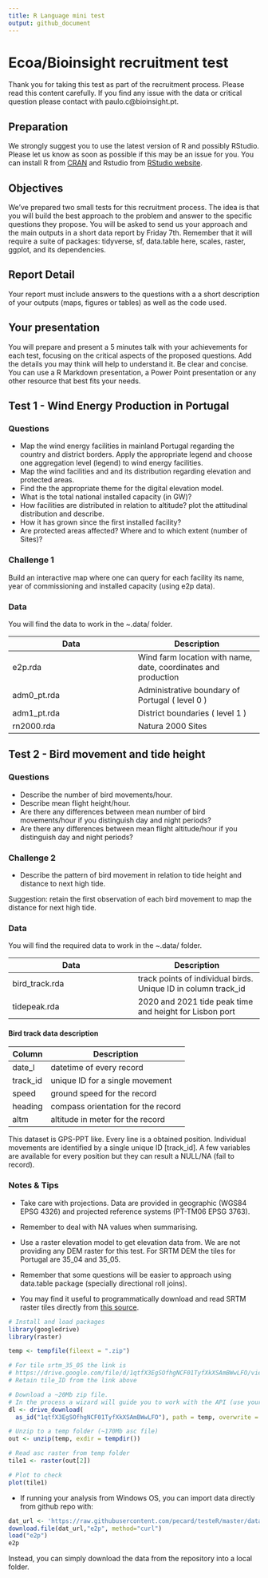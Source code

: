 ```yaml
---
title: R Language mini test
output: github_document
---
```


# Ecoa/Bioinsight recruitment test
Thank you for taking this test as part of the recruitment process. Please read this content carefully.
If you find any issue with the data or critical question please contact with paulo.c@bioinsight.pt.

## Preparation
We strongly suggest you to use the latest version of R and possibly RStudio. Please let us know as soon as possible if this may be an issue for you. 
You can install R from [CRAN](https://CRAN.R-project.org) and Rstudio from [RStudio website](https://www.rstudio.com/products/rstudio-desktop-pro/download-commercial/).

## Objectives
We've prepared two small tests for this recruitment process. 
The idea is that you will build the best approach to the problem and answer to the specific questions they propose.
You will be asked to send us your approach and the main outputs in a short data report by Friday 7th.
Remember that it will require a suite of packages: tidyverse, sf, data.table here, scales, raster, ggplot, and its dependencies.

## Report Detail
Your report must include answers to the questions with a a short description of your outputs (maps, figures or tables) as well as the code used.

## Your presentation
You will prepare and present a 5 minutes talk with your achievements for each test, focusing on the critical aspects of the proposed questions. Add the details you may think will help to understand it. Be clear and concise. 
You can use a R Markdown presentation, a Power Point presentation or any other resource that best fits your needs.

## Test 1 - Wind Energy Production in Portugal

### Questions
- Map the wind energy facilities in mainland Portugal regarding the country and district borders. Apply the appropriate legend and choose one aggregation level (legend) to  wind energy facilities.
- Map the wind facilities and and its distribution regarding elevation and protected areas. 
- Find the the appropriate theme for the digital elevation model. 
- What is the total national installed capacity (in GW)?
- How facilities are distributed in relation to altitude? plot the attitudinal distribution and describe.
- How it has grown since the first installed facility?
- Are protected areas affected? Where and to which extent (number of Sites)?

### Challenge 1
Build an interactive map where one can query for each facility its name, year of commissioning and installed capacity (using e2p data).

### Data
You will find the data to work in the ~.data/ folder. 

| Data | Description |
| ------ | ------ |
| e2p.rda | Wind farm location with name, date, coordinates and production |
| adm0_pt.rda | Administrative boundary of Portugal ( level 0 ) |
| adm1_pt.rda | District boundaries ( level 1 ) |
| rn2000.rda | Natura 2000 Sites  |

## Test 2 - Bird movement and tide height

### Questions
- Describe the number of bird movements/hour.
- Describe mean flight height/hour.
- Are there any differences between mean number of bird movements/hour if you distinguish day and night periods? 
- Are there any differences between mean flight altitude/hour if you distinguish day and night periods?

### Challenge 2
- Describe the pattern of bird movement in relation to tide height and distance to next high tide.

Suggestion: retain the first observation of each bird movement to map the distance for next high tide.

### Data
You will find the required data to work in the ~.data/ folder.


| Data | Description |
| ------ | ------ |
| bird_track.rda | track points of individual birds. Unique ID in column track_id |
| tidepeak.rda | 2020 and 2021 tide peak time and height for Lisbon port |


#### Bird track data description
| Column | Description |
| ------ | ------ |
| date_l | datetime of every record |
| track_id | unique ID for a single movement |
| speed | ground speed for the record |
| heading | compass orientation for the record |
| altm | altitude in meter for the record |

This dataset is GPS-PPT like. Every line is a obtained position. Individual movements are identified by a single unique ID [track_id]. A few variables are available for every position but they can result a NULL/NA (fail to record).

### Notes & Tips
- Take care with projections. Data are provided in geographic (WGS84 EPSG 4326) and projected reference systems (PT-TM06 EPSG 3763).

- Remember to deal with NA values when summarising.

- Use a raster elevation model to get elevation data from. We are not providing any DEM raster for this test. For SRTM DEM the tiles for Portugal are 35_04 and 35_05.

- Remember that some questions will be easier to approach using data.table package (specially directional roll joins).

- You may find it useful to programmatically download and read SRTM raster tiles directly from [this source](https://drive.google.com/drive/folders/17dnXkQKlF_fcqqETrHco5cVfF3R7kty0).


```r
# Install and load packages
library(googledrive)
library(raster)

temp <- tempfile(fileext = ".zip")

# For tile srtm_35_05 the link is
# https://drive.google.com/file/d/1qtfX3EgSOfhgNCF01TyfXkXSAmBWwLFO/view?usp=sharing
# Retain tile_ID from the link above

# Download a ~20Mb zip file. 
# In the process a wizard will guide you to work with the API (use your Google account)
dl <- drive_download(
  as_id("1qtfX3EgSOfhgNCF01TyfXkXSAmBWwLFO"), path = temp, overwrite = TRUE)

# Unzip to a temp folder (~170Mb asc file)
out <- unzip(temp, exdir = tempdir())

# Read asc raster from temp folder
tile1 <- raster(out[2])

# Plot to check
plot(tile1)
```


- If running your analysis from Windows OS, you can import data directly from github repo with:

```r
dat_url <- 'https://raw.githubusercontent.com/pecard/testeR/master/data/e2p.rda?raw=true'
download.file(dat_url,"e2p", method="curl")
load("e2p")
e2p
```

Instead, you can simply download the data from the repository into a local folder.
